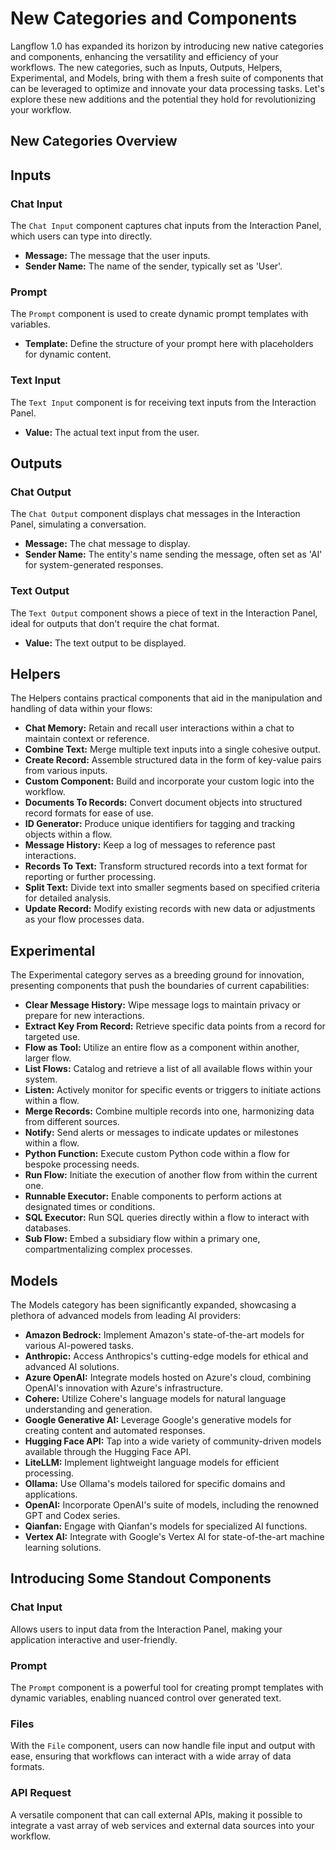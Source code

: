 # New Categories and Components

Langflow 1.0 has expanded its horizon by introducing new native categories and components, enhancing the versatility and efficiency of your workflows. The new categories, such as Inputs, Outputs, Helpers, Experimental, and Models, bring with them a fresh suite of components that can be leveraged to optimize and innovate your data processing tasks. Let's explore these new additions and the potential they hold for revolutionizing your workflow.

## New Categories Overview

## Inputs

### Chat Input

The `Chat Input` component captures chat inputs from the Interaction Panel, which users can type into directly.

- **Message:** The message that the user inputs.
- **Sender Name:** The name of the sender, typically set as 'User'.

### Prompt

The `Prompt` component is used to create dynamic prompt templates with variables.

- **Template:** Define the structure of your prompt here with placeholders for dynamic content.

### Text Input

The `Text Input` component is for receiving text inputs from the Interaction Panel.

- **Value:** The actual text input from the user.

## Outputs

### Chat Output

The `Chat Output` component displays chat messages in the Interaction Panel, simulating a conversation.

- **Message:** The chat message to display.
- **Sender Name:** The entity's name sending the message, often set as 'AI' for system-generated responses.

### Text Output

The `Text Output` component shows a piece of text in the Interaction Panel, ideal for outputs that don't require the chat format.

- **Value:** The text output to be displayed.

## Helpers
The Helpers contains practical components that aid in the manipulation and handling of data within your flows:

- **Chat Memory:** Retain and recall user interactions within a chat to maintain context or reference.
- **Combine Text:** Merge multiple text inputs into a single cohesive output.
- **Create Record:** Assemble structured data in the form of key-value pairs from various inputs.
- **Custom Component:** Build and incorporate your custom logic into the workflow.
- **Documents To Records:** Convert document objects into structured record formats for ease of use.
- **ID Generator:** Produce unique identifiers for tagging and tracking objects within a flow.
- **Message History:** Keep a log of messages to reference past interactions.
- **Records To Text:** Transform structured records into a text format for reporting or further processing.
- **Split Text:** Divide text into smaller segments based on specified criteria for detailed analysis.
- **Update Record:** Modify existing records with new data or adjustments as your flow processes data.

## Experimental
The Experimental category serves as a breeding ground for innovation, presenting components that push the boundaries of current capabilities:

- **Clear Message History:** Wipe message logs to maintain privacy or prepare for new interactions.
- **Extract Key From Record:** Retrieve specific data points from a record for targeted use.
- **Flow as Tool:** Utilize an entire flow as a component within another, larger flow.
- **List Flows:** Catalog and retrieve a list of all available flows within your system.
- **Listen:** Actively monitor for specific events or triggers to initiate actions within a flow.
- **Merge Records:** Combine multiple records into one, harmonizing data from different sources.
- **Notify:** Send alerts or messages to indicate updates or milestones within a flow.
- **Python Function:** Execute custom Python code within a flow for bespoke processing needs.
- **Run Flow:** Initiate the execution of another flow from within the current one.
- **Runnable Executor:** Enable components to perform actions at designated times or conditions.
- **SQL Executor:** Run SQL queries directly within a flow to interact with databases.
- **Sub Flow:** Embed a subsidiary flow within a primary one, compartmentalizing complex processes.

## Models
The Models category has been significantly expanded, showcasing a plethora of advanced models from leading AI providers:

- **Amazon Bedrock:** Implement Amazon's state-of-the-art models for various AI-powered tasks.
- **Anthropic:** Access Anthropics's cutting-edge models for ethical and advanced AI solutions.
- **Azure OpenAI:** Integrate models hosted on Azure's cloud, combining OpenAI's innovation with Azure's infrastructure.
- **Cohere:** Utilize Cohere's language models for natural language understanding and generation.
- **Google Generative AI:** Leverage Google's generative models for creating content and automated responses.
- **Hugging Face API:** Tap into a wide variety of community-driven models available through the Hugging Face API.
- **LiteLLM:** Implement lightweight language models for efficient processing.
- **Ollama:** Use Ollama's models tailored for specific domains and applications.
- **OpenAI:** Incorporate OpenAI's suite of models, including the renowned GPT and Codex series.
- **Qianfan:** Engage with Qianfan's models for specialized AI functions.
- **Vertex AI:** Integrate with Google's Vertex AI for state-of-the-art machine learning solutions.


## Introducing Some Standout Components

### Chat Input
Allows users to input data  from the Interaction Panel, making your application interactive and user-friendly.

### Prompt
The `Prompt` component is a powerful tool for creating prompt templates with dynamic variables, enabling nuanced control over generated text.

### Files
With the `File` component, users can now handle file input and output with ease, ensuring that workflows can interact with a wide array of data formats.

### API Request
A versatile component that can call external APIs, making it possible to integrate a vast array of web services and external data sources into your workflow.
